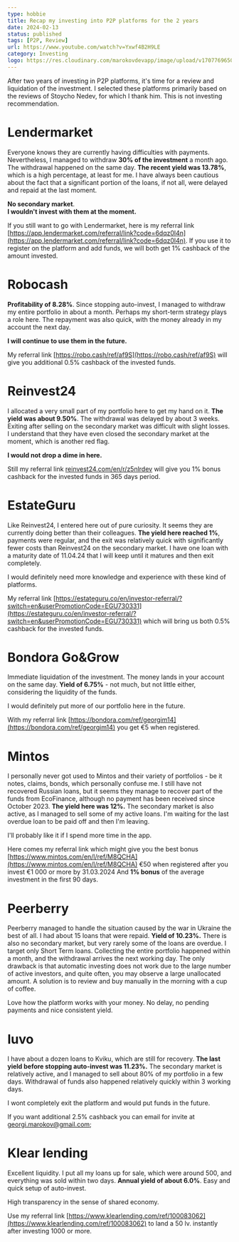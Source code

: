 ```yaml
---
type: hobbie
title: Recap my investing into P2P platforms for the 2 years
date: 2024-02-13
status: published
tags: [P2P, Review]
url: https://www.youtube.com/watch?v=Yxwf4B2H9LE
category: Investing
logo: https://res.cloudinary.com/marokovdevapp/image/upload/v1707769650/Hobbies/p2p_glsb8c.png
---
```


After two years of investing in P2P platforms, it's time for a review and liquidation of the investment. 
I selected these platforms primarily based on the reviews of Stoycho Nedev, for which I thank him.
This is not investing recommendation.

# Lendermarket

Everyone knows they are currently having difficulties with payments. 
Nevertheless, I managed to withdraw **30% of the investment** a month ago. The withdrawal happened on the same day. 
**The recent yield was 13.78%**, which is a high percentage, at least for me. I have always been cautious about the fact 
that a significant portion of the loans, if not all, were delayed and repaid at the last moment. 

**No secondary market**.    
**I wouldn't invest with them at the moment.**   

If you still want to go with Lendermarket, here is my referral link [https://app.lendermarket.com/referral/link?code=6dqz0l4n](https://app.lendermarket.com/referral/link?code=6dqz0l4n).
If you use it to register on the platform and add funds, we will both get 1% cashback of the amount invested.

# Robocash

**Profitability of 8.28%**. 
Since stopping auto-invest, I managed to withdraw my entire portfolio in about a month. Perhaps my short-term strategy plays a role here. 
The repayment was also quick, with the money already in my account the next day. 

**I will continue to use them in the future.**    

My referral link [https://robo.cash/ref/af9S](https://robo.cash/ref/af9S) will give you additional 0.5% cashback of the invested funds.

# Reinvest24

I allocated a very small part of my portfolio here to get my hand on it. 
**The yield was about 9.50%**. 
The withdrawal was delayed by about 3 weeks. 
Exiting after selling on the secondary market was difficult with slight losses. 
I understand that they have even closed the secondary market at the moment, which is another red flag. 

**I would not drop a dime in here.**   

Still my referral link [reinvest24.com/en/r/z5nlrdev](http://reinvest24.com/en/r/z5nlrdev) will give you 1% bonus cashback for the invested funds in 365 days period.

# EstateGuru

Like Reinvest24, I entered here out of pure curiosity. It seems they are currently doing better than their colleagues. 
**The yield here reached 1%**, payments were regular, and the exit was relatively quick with significantly fewer costs than Reinvest24 on the secondary market. 
I have one loan with a maturity date of 11.04.24 that I will keep until it matures and then exit completely. 

I would definitely need more knowledge and experience with these kind of platforms.    

My referral link [https://estateguru.co/en/investor-referral/?switch=en&userPromotionCode=EGU730331](https://estateguru.co/en/investor-referral/?switch=en&userPromotionCode=EGU730331) 
which will bring us both 0.5% cashback for the invested funds.

# Bondora Go&Grow

Immediate liquidation of the investment. The money lands in your account on the same day. 
**Yield of 6.75%** - not much, but not little either, considering the liquidity of the funds. 

I would definitely put more of our portfolio here in the future.    

With my referral link [https://bondora.com/ref/georgim14](https://bondora.com/ref/georgim14)
you get €5 when registered.

# Mintos

I personally never got used to Mintos and their variety of portfolios - be it notes, claims, bonds, which personally confuse me. 
I still have not recovered Russian loans, but it seems they manage to recover part of the funds from EcoFinance, although no payment has been received since October 2023. 
**The yield here was 12%.** 
The secondary market is also active, as I managed to sell some of my active loans. 
I'm waiting for the last overdue loan to be paid off and then I'm leaving. 

I'll probably like it if I spend more time in the app.   

Here comes my referral link which might give you the best bonus [https://www.mintos.com/en/l/ref/M8QCHA](https://www.mintos.com/en/l/ref/M8QCHA) €50 when registered after you invest €1 000 or more by 31.03.2024 And **1% bonus** of the average investment in the first 90 days.

# Peerberry

Peerberry managed to handle the situation caused by the war in Ukraine the best of all. I had about 15 loans that were repaid. 
**Yield of 10.23%.** 
There is also no secondary market, but very rarely some of the loans are overdue. I target only Short Term loans. Collecting the entire portfolio happened within a month, and the withdrawal arrives the next working day. 
The only drawback is that automatic investing does not work due to the large number of active investors, and quite often, you may observe a large unallocated amount. 
A solution is to review and buy manually in the morning with a cup of coffee. 

Love how the platform works with your money. No delay, no pending payments and nice consistent yield.

# Iuvo

I have about a dozen loans to Kviku, which are still for recovery. 
**The last yield before stopping auto-invest was 11.23%.** 
The secondary market is relatively active, and I managed to sell about 80% of my portfolio in a few days. 
Withdrawal of funds also happened relatively quickly within 3 working days. 

I wont completely exit the platform and would put funds in the future. 

If you want additional 2.5% cashback you can email for invite at [georgi.marokov@gmail.com](georgi.marokov@gmail.com);

# Klear lending

Excellent liquidity. I put all my loans up for sale, which were around 500, and everything was sold within two days. 
**Annual yield of about 6.0%**. 
Easy and quick setup of auto-invest. 

High transparency in the sense of shared economy.

Use my referral link [https://www.klearlending.com/ref/100083062](https://www.klearlending.com/ref/100083062) to land a 50 lv. instantly after investing 1000 or more.

